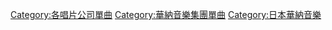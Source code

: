 [[Category:各唱片公司單曲|Category:各唱片公司單曲]]
[[Category:華納音樂集團單曲|Category:華納音樂集團單曲]]
[[Category:日本華納音樂|Category:日本華納音樂]]